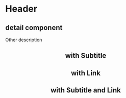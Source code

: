 

<Meta title="Atoms/Header" component={Header} />

# Header

## detail component

Other description

<Preview>
  <Story name="standard" parameters={{ decorators: [withKnobs, withA11y] }}>
    <Header  titleText={text("titleText", "Title Text")}
  subtitleText={text("subtitleText", "Subtitle Text")}
  linkText={text("linkText","Link Text")}
  linkHref={text("linkHref","http://www.tiendanube.com")} / > 
  </Story>
</Preview>

<Props of={Header} />

## with Subtitle

<Preview withToolbar>
  <Story
    name="with Subtitle"
  >
    <Header  
      titleText="Title Text"
      subtitleText="Subtitle Text"
    / >
  </Story>
</Preview>

## with Link

<Preview withToolbar>
  <Story
    name="with Link"
  >
    <Header  
      titleText="Title Text"
      linkText="Link Text"
      linkHref="http://www.tiendanube.com" 
    / >
  </Story>
</Preview>

## with Subtitle and Link

<Preview withToolbar>
  <Story
    name="with Subtitle and Link"
  >
    <Header  
      titleText="Title Text"
      subtitleText="Subtitle Text"
      linkText="Link Text"
      linkHref="http://www.tiendanube.com" 
    / >
  </Story>
</Preview>
